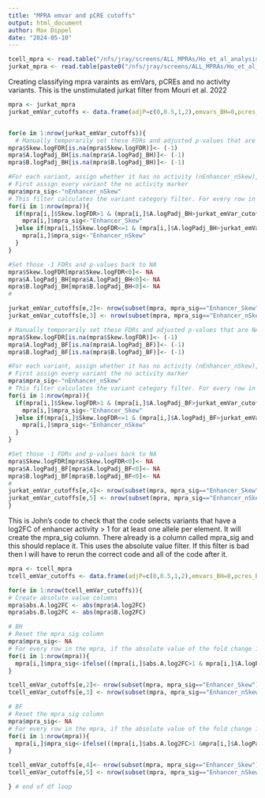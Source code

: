 ```yaml
---
title: "MPRA emvar and pCRE cutoffs"
output: html_document
author: Max Dippel
date: "2024-05-10"
---
```



```r
tcell_mpra <- read.table("/nfs/jray/screens/ALL_MPRAs/Ho_et_al_analysis/Downstream_Analysis/20240310_mpra_analysis/tcell/glm/data/20240310_tcell_glm_mpra_merge_hg19.txt", sep="\t", header=T)
jurkat_mpra <- read.table(paste0("/nfs/jray/screens/ALL_MPRAs/Ho_et_al_analysis/Downstream_Analysis/20240310_mpra_analysis/unstim_jurkat/glm/data/20240310_unstim_jurkat_glm_mpra_merge_hg19.txt"), sep="\t", header=T)
```

Creating classifying mpra varaints as emVars, pCREs and no activity variants. This is the unstimulated jurkat filter from Mouri et al. 2022
```r
mpra <- jurkat_mpra
jurkat_emVar_cutoffs <- data.frame(adjP=c(0,0.5,1,2),emvars_BH=0,pcres_BH=0,emvars_BF=0,pcres_BF=0)


for(e in 1:nrow(jurkat_emVar_cutoffs)){
  # Manually temporarily set these FDRs and adjusted p-values that are NA to -1 for easier TRUE/FALSE testing. This is fine because p-values will never be -1.
mpra$Skew.logFDR[is.na(mpra$Skew.logFDR)]<- (-1)
mpra$A.logPadj_BH[is.na(mpra$A.logPadj_BH)]<- (-1)
mpra$B.logPadj_BH[is.na(mpra$B.logPadj_BH)]<- (-1)

#For each variant, assign whether it has no activity (nEnhancer_nSkew), is a pCRE only (Enhancer_nSkew) or emVAR (Enhancer_Skew). This is the original filter. The primary tcell filter will be assigned later.
# First assign every variant the no activity marker
mpra$mpra_sig<-"nEnhancer_nSkew"
# This filter calculates the variant category filter. For every row in the mpra data, if the skew FDR and FC BH p-value for allele A or B is greater than 1, then assign the variant as an emvar. If the skew FDr is less than 1 and the FC BH p-value for allele A or B is greater than 1, then assign the variant as a pcre. 
for(i in 1:nrow(mpra)){
  if(mpra[i,]$Skew.logFDR>1 & (mpra[i,]$A.logPadj_BH>jurkat_emVar_cutoffs[e,1] |  mpra[i,]$B.logPadj_BH>jurkat_emVar_cutoffs[e,1]) ){
    mpra[i,]$mpra_sig<-"Enhancer_Skew"
  }else if(mpra[i,]$Skew.logFDR<=1 & (mpra[i,]$A.logPadj_BH>jurkat_emVar_cutoffs[e,1] |  mpra[i,]$B.logPadj_BH>jurkat_emVar_cutoffs[e,1]) ){
    mpra[i,]$mpra_sig<-"Enhancer_nSkew"
  }
}

#Set those -1 FDRs and p-values back to NA
mpra$Skew.logFDR[mpra$Skew.logFDR<0]<- NA
mpra$A.logPadj_BH[mpra$A.logPadj_BH<0]<- NA
mpra$B.logPadj_BH[mpra$B.logPadj_BH<0]<- NA
#

jurkat_emVar_cutoffs[e,2]<- nrow(subset(mpra, mpra_sig=="Enhancer_Skew"))
jurkat_emVar_cutoffs[e,3] <- nrow(subset(mpra, mpra_sig=="Enhancer_nSkew"))

# Manually temporarily set these FDRs and adjusted p-values that are NA to -1 for easier TRUE/FALSE testing. This is fine because p-values will never be -1.
mpra$Skew.logFDR[is.na(mpra$Skew.logFDR)]<- (-1)
mpra$A.logPadj_BF[is.na(mpra$A.logPadj_BF)]<- (-1)
mpra$B.logPadj_BF[is.na(mpra$B.logPadj_BF)]<- (-1)

#For each variant, assign whether it has no activity (nEnhancer_nSkew), is a pCRE only (Enhancer_nSkew) or emVAR (Enhancer_Skew). This is the original filter. The primary tcell filter will be assigned later.
# First assign every variant the no activity marker
mpra$mpra_sig<-"nEnhancer_nSkew"
# This filter calculates the variant category filter. For every row in the mpra data, if the skew FDR and FC BF p-value for allele A or B is greater than 1, then assign the variant as an emvar. If the skew FDr is less than 1 and the FC BF p-value for allele A or B is greater than 1, then assign the variant as a pcre. 
for(i in 1:nrow(mpra)){
  if(mpra[i,]$Skew.logFDR>1 & (mpra[i,]$A.logPadj_BF>jurkat_emVar_cutoffs[e,1] |  mpra[i,]$B.logPadj_BF>jurkat_emVar_cutoffs[e,1]) ){
    mpra[i,]$mpra_sig<-"Enhancer_Skew"
  }else if(mpra[i,]$Skew.logFDR<=1 & (mpra[i,]$A.logPadj_BF>jurkat_emVar_cutoffs[e,1] |  mpra[i,]$B.logPadj_BF>jurkat_emVar_cutoffs[e,1]) ){
    mpra[i,]$mpra_sig<-"Enhancer_nSkew"
  }
}

#Set those -1 FDRs and p-values back to NA
mpra$Skew.logFDR[mpra$Skew.logFDR<0]<- NA
mpra$A.logPadj_BF[mpra$A.logPadj_BF<0]<- NA
mpra$B.logPadj_BF[mpra$B.logPadj_BF<0]<- NA
#
jurkat_emVar_cutoffs[e,4]<- nrow(subset(mpra, mpra_sig=="Enhancer_Skew"))
jurkat_emVar_cutoffs[e,5] <- nrow(subset(mpra, mpra_sig=="Enhancer_nSkew"))
}
```

This is John's code to check that the code selects variants that have a log2FC of enhancer activity > 1 for at least one allele per element.  It will create the mpra_sig column. There already is a column called mpra_sig and this should replace it. This uses the absolute value filter. If this filter is bad then I will have to rerun the correct code and all of the code after it. 
```r
mpra <- tcell_mpra
tcell_emVar_cutoffs <- data.frame(adjP=c(0,0.5,1,2),emvars_BH=0,pcres_BH=0,emvars_BF=0,pcres_BF=0)

for(e in 1:nrow(tcell_emVar_cutoffs)){
# Create absolute value columns 
mpra$abs.A.log2FC <- abs(mpra$A.log2FC)
mpra$abs.B.log2FC <- abs(mpra$B.log2FC)

# BH
# Reset the mpra_sig column
mpra$mpra_sig<- NA
# For every row in the mpra, if the absolute value of the fold change is above 1 and the BH p-vlaue is above 2 for either allele and the LogSkew FDR is above 1, then the variant is labeled as an emVar (Enhancer_Skew). Else, if the absolute value of the fold change is above 1 and the BH p-vlaue is above 2 for either allele, then it is labeled as a pCRE (Enhancer_nSkew). If it is niether of those it is a no activity variant (nEnhancer_nSkew). 
for(i in 1:nrow(mpra)){
  mpra[i,]$mpra_sig<-ifelse(((mpra[i,]$abs.A.log2FC>1 & mpra[i,]$A.logPadj_BH>tcell_emVar_cutoffs[e,1]) | (mpra[i,]$abs.B.log2FC>1 & mpra[i,]$B.logPadj_BH>tcell_emVar_cutoffs[e,1])) & mpra[i,]$Skew.logFDR>=1, "Enhancer_Skew", ifelse((mpra[i,]$abs.A.log2FC>1 &mpra[i,]$A.logPadj_BH>tcell_emVar_cutoffs[e,1]) | (mpra[i,]$abs.B.log2FC>1 & mpra[i,]$B.logPadj_BH>tcell_emVar_cutoffs[e,1]), "Enhancer_nSkew", "nEnhancer_nSkew"))
}

tcell_emVar_cutoffs[e,2]<- nrow(subset(mpra, mpra_sig=="Enhancer_Skew"))
tcell_emVar_cutoffs[e,3] <- nrow(subset(mpra, mpra_sig=="Enhancer_nSkew"))

# BF 
# Reset the mpra_sig column
mpra$mpra_sig<- NA
# For every row in the mpra, if the absolute value of the fold change is above 1 and the BH p-vlaue is above 2 for either allele and the LogSkew FDR is above 1, then the variant is labeled as an emVar (Enhancer_Skew). Else, if the absolute value of the fold change is above 1 and the BH p-vlaue is above 2 for either allele, then it is labeled as a pCRE (Enhancer_nSkew). If it is niether of those it is a no activity variant (nEnhancer_nSkew). 
for(i in 1:nrow(mpra)){
  mpra[i,]$mpra_sig<-ifelse(((mpra[i,]$abs.A.log2FC>1 &mpra[i,]$A.logPadj_BF>tcell_emVar_cutoffs[e,1]) | (mpra[i,]$abs.B.log2FC>1 & mpra[i,]$B.logPadj_BF>tcell_emVar_cutoffs[e,1])) & mpra[i,]$Skew.logFDR>=1, "Enhancer_Skew", ifelse((mpra[i,]$abs.A.log2FC>1 &mpra[i,]$A.logPadj_BF>tcell_emVar_cutoffs[e,1]) | (mpra[i,]$abs.B.log2FC>1 & mpra[i,]$B.logPadj_BF>tcell_emVar_cutoffs[e,1]), "Enhancer_nSkew", "nEnhancer_nSkew"))
}

tcell_emVar_cutoffs[e,4]<- nrow(subset(mpra, mpra_sig=="Enhancer_Skew"))
tcell_emVar_cutoffs[e,5] <- nrow(subset(mpra, mpra_sig=="Enhancer_nSkew"))

} # end of df loop
```